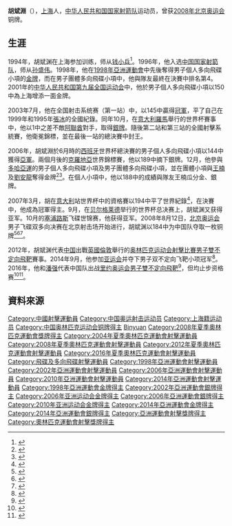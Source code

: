 {{Infobox sportsperson
| headercolor    = #D2691E
| name           = 胡斌渊
| image          = 
| imagesize      =
| caption        =
| birthname      =
| fullname       =
| nickname       =
| nationality    = 
| residence      =
| birth_date      = {{birth_date_and_age|1977|11|7}}<ref name="伦敦奥运">{{cite web|title=2012伦敦奥运会中国体育代表团成员名录 - 胡斌渊|url=http://2012teamchina.olympic.cn/index.php/personview/persons/16090}}{{zh-cn}}</ref>
| birth_place     = {{CHN}}[[上海市|上海市]]
| height         = {{height|m=1.80}}<ref name="伦敦奥运"/>
| weight         = {{weight|kg=67}}<ref name="伦敦奥运"/>
| website        = 
| country        = {{CHN}}
| sport          = 男子[[射擊運動|射擊]]
| collegeteam    =
| club           =
| team           =
| turnedpro      =
| coach          = [[孙盛伟|孙盛伟]]<ref name="伦敦奥运"/>
| retired        =
| coaching       =
| worlds         =
| regionals      =
| nationals      =
| olympics       =
| paralympics    =
| highestranking =
| pb             =
| medaltemplates = 
{{MedalCompetition|[[夏季奧林匹克運動會|夏季奧林匹克運動會]]}}
{{MedalBronze | [[2008年夏季奧林匹克運動會|2008年 北京]] | [[2008年夏季奧林匹克運動會射擊比賽|飞碟双多项]]}}
| show-medals    = yes
}}
'''胡斌淵'''（{{bd|1977年|11月7日|catIdx=Hu Binyuan}}），[[上海|上海]]人，[[中华人民共和国|中华人民共和国]][[中国国家射箭队|国家射箭队]]运动员，曾获[[2008年北京奥运会|2008年北京奥运会]]铜牌。

==生涯==
1994年，胡斌渊在上海参加训练，师从[[钱小兵|钱小兵]]<ref>{{cite news |title=亚运海上星之胡斌渊 中国神枪手业余吉他手 |url=http://doha2006.sohu.com/20061205/n246801343.shtml |accessdate=2021-07-28 |work=搜狐体育}}</ref>。1996年，他入选[[中国国家射箭队|中国国家射箭队]]，师从[[孙盛伟|孙盛伟]]。1998年，他在[[1998年亞洲運動會|1998年亞洲運動會]]中先後奪得男子個人多向飛碟小項的[[金牌|金牌]]，而在男子團體多向飛碟小項中，他與隊友最終在決賽中排名第4。2001年的[[中华人民共和国第九届全国运动会|中华人民共和国第九届全国运动会]]中，他於男子個人多向飛碟小項以150中為上海增添一面金牌。

2003年7月，他在全国射击系统赛（第一站）中，以145中贏得[[冠軍|冠軍]]，平了自己在1999年和1995年[[张冰_(射击运动员)|張冰]]的全國紀錄。同年10月，在[[意大利|意大利]][[羅馬|羅馬]]舉行的世界杯賽事中，他以1中之差不敵[[阿聯酋|阿聯酋]]對手，取得[[銀牌|銀牌]]。隨後第二站和第三站的全國射擊系統賽，他衛冕錦標，並在最後一站的總決賽中封王。

2006年，胡斌淵於6月時的[[西班牙|西班牙]]世界杯總決賽的男子個人多向飛碟小項以144中獲得[[亞軍|亞軍]]。兩個月後的[[克羅地亞|克羅地亞]]世界錦標賽，他以189中摘下銀牌。12月，他參與[[2006年亞洲運動會|多哈亞運]]的男子個人多向飛碟小項及男子團體多向飛碟小項，並在團體小項與[[王楠_(射擊運動員)|王楠]]及[[劉安龍|劉安龍]]奪得金牌<ref>{{cite news |title=刘安龙表现打动王义夫 国际赛场"处女战"受赞誉-搜狐体育 |url=http://doha2006.sohu.com/20061206/n246829583.shtml |accessdate=2021-08-01 |work=搜狐网}}</ref><ref>{{cite news |title=胡斌渊王楠刘安龙三枪合璧 飞碟双多向团体中国夺冠_综合体育_NIKE新浪竞技风暴_新浪网 |url=http://sports.sina.com.cn/doha2006/o/2006-12-05/19452612627.shtml |accessdate=2021-08-01 |work=新浪体育 |agency=新浪体育}}</ref>。在個人小項中，他以188中的成績與隊友王楠瓜分金、銀牌。

2007年3月，胡在[[意大利|意大利]]站世界杯中的資格賽以194中平了世界紀錄<ref>{{cite web |title=新枪助飞碟射击名将胡斌渊平世界纪录 |url=http://news.cctv.com/sports/shooting/20070314/100894.shtml |website=央视网 |publisher=央视网 |accessdate=2021-07-28}}</ref>，在決賽中，他成為冠軍得主。9月，在[[贝尔格莱德|贝尔格莱德]]举行的世界杯总决赛上，胡斌渊又获得亚军。10月的[[塞浦路斯|塞浦路斯]]飞碟世锦赛，他获得亚军。2008年8月12日，[[2008年夏季奥林匹克运动会|北京奥运会]]男子飞碟双多向决赛在北京射击场开始进行，胡斌渊以184中为中国队夺取一枚铜牌<ref>{{cite news |title=中国男子飞碟双多向“一哥”胡斌渊夺奥运铜牌 |url=http://www.chinanews.com/olympic/news/2008/08-12/1345119.shtml |accessdate=2021-07-28 |work=中国新闻网 |agency=中国新闻网}}</ref><ref>{{cite news |title=男子飞碟双多向美国年轻“老将”摘金 胡斌渊获铜牌 |url=http://www.taiwan.cn/olympic/zhgdbt/shj/200808/t20080812_721668.html |accessdate=2021-07-28 |work=中国台湾网}}</ref><ref>{{cite news |title=〔北京奥运〕中国选手胡斌渊获得男子飞碟双多向铜牌 |url=https://www.reuters.com/article/idCNnCN054923020080812 |accessdate=2021-07-28 |work=Reuters |date=2008-08-12 |language=en}}</ref>。

2012年，胡斌渊代表[[2012年夏季奥林匹克运动会中国代表团|中国]]出戰[[英國|英國]][[倫敦|倫敦]]舉行的[[2012年夏季奥林匹克运动会|奥林匹克运动会]][[2012年夏季奧林匹克運動會射擊比賽|射擊比賽]][[2012年夏季奧林匹克運動會射擊比賽－男子雙不定向飛靶|男子雙不定向飛靶]]賽事。2014年9月，他参加[[2014年亚洲运动会射击比赛|亚运会]]并夺下男子双不定向飞靶小项冠军<ref>{{cite news |title=胡斌渊时隔16年再夺亚运飞碟金牌 已是五朝元老|url=http://www.chinanews.com/ty/2014/09-26/6635335.shtml |accessdate=2021-07-28 |work=中国新闻网}}</ref>。2016年，他和[[潘强|潘强]]代表中国队出战[[里约奥运会|里约奥运会]][[2016年夏季奧林匹克運動會射擊比賽－男子雙不定向飛靶|男子雙不定向飛靶]]<ref>{{cite news |title=胡斌渊第四次登奥运舞台 北京奥运会曾拿铜牌 |url=https://sports.qq.com/a/20160513/070118.htm |accessdate=2021-07-28 |work=腾讯体育}}</ref>，但均止步资格赛<ref>{{cite news |title=奥运男子双多向飞碟资格赛：胡斌渊和潘强资格赛出局 |url=http://www.chinanews.com/ty/2016/08-11/7968336.shtml |accessdate=2021-07-28 |work=中新社 |agency=中新社}}</ref><ref>{{cite news |title=男子飞碟双多向资格赛 胡斌渊潘强出局无缘决赛-搜狐体育 |url=http://2016.sohu.com/20160811/n463610391.shtml |accessdate=2021-07-28 |work=搜狐体育}}</ref>。

==資料來源==
{{Reflist}}

{{DEFAULTSORT:Hu Binyuan}}
[[Category:中國射擊運動員|Category:中國射擊運動員]]
[[Category:中国奥运射击运动员|Category:中国奥运射击运动员]]
[[Category:上海籍运动员|Category:上海籍运动员]]
[[Category:中国奥林匹克运动会铜牌得主|Category:中国奥林匹克运动会铜牌得主]]
[[Category:胡姓|Binyuan]]
[[Category:2008年夏季奧林匹克運動會獎牌得主|Category:2008年夏季奧林匹克運動會獎牌得主]]
[[Category:2004年夏季奧林匹克運動會射擊運動員|Category:2004年夏季奧林匹克運動會射擊運動員]]
[[Category:2008年夏季奧林匹克運動會射擊運動員|Category:2008年夏季奧林匹克運動會射擊運動員]]
[[Category:2012年夏季奧林匹克運動會射擊運動員|Category:2012年夏季奧林匹克運動會射擊運動員]]
[[Category:2016年夏季奧林匹克運動會射擊運動員|Category:2016年夏季奧林匹克運動會射擊運動員]]
[[Category:飛碟及多向飛碟射擊運動員|Category:飛碟及多向飛碟射擊運動員]]
[[Category:1998年亞洲運動會射擊運動員|Category:1998年亞洲運動會射擊運動員]]
[[Category:2002年亞洲運動會射擊運動員|Category:2002年亞洲運動會射擊運動員]]
[[Category:2006年亞洲運動會射擊運動員|Category:2006年亞洲運動會射擊運動員]]
[[Category:2010年亞洲運動會射擊運動員|Category:2010年亞洲運動會射擊運動員]]
[[Category:2014年亞洲運動會射擊運動員|Category:2014年亞洲運動會射擊運動員]]
[[Category:1998年亞洲運動會金牌得主|Category:1998年亞洲運動會金牌得主]]
[[Category:2002年亞洲運動會銀牌得主|Category:2002年亞洲運動會銀牌得主]]
[[Category:2006年亚洲运动会金牌得主|Category:2006年亚洲运动会金牌得主]]
[[Category:2006年亞洲運動會銀牌得主|Category:2006年亞洲運動會銀牌得主]]
[[Category:2010年亚洲运动会金牌得主|Category:2010年亚洲运动会金牌得主]]
[[Category:2014年亞洲運動會金牌得主|Category:2014年亞洲運動會金牌得主]]
[[Category:2014年亞洲運動會銀牌得主|Category:2014年亞洲運動會銀牌得主]]
[[Category:亞洲運動會射擊獎牌得主|Category:亞洲運動會射擊獎牌得主]]
[[Category:奧林匹克運動會射擊獎牌得主|Category:奧林匹克運動會射擊獎牌得主]]